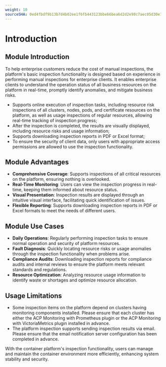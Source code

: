```yaml
---
weight: 10
sourceSHA: 0ed4fbdf9b13b7d4b02ee1f6fb443123bbe66bea6d2d2e98c7aec05d30e15b50
---
```


# Introduction

## Module Introduction

To help enterprise customers reduce the cost of manual inspections, the platform's basic inspection functionality is designed based on experience in performing manual inspections for enterprise clients. It enables enterprise clients to understand the operation status of all business resources on the platform in real-time, promptly identify anomalies, and mitigate business risks.

- Supports online execution of inspection tasks, including resource risk inspections of all clusters, nodes, pods, and certificate resources on the platform, as well as usage inspections of regular resources, allowing real-time tracking of inspection progress;
- After the inspection is completed, the results are visually displayed, including resource risks and usage information;
- Supports downloading inspection reports in PDF or Excel format;
- To ensure the security of client data, only users with appropriate access permissions are allowed to use the inspection functionality.

## Module Advantages

- **Comprehensive Coverage**: Supports inspections of all critical resources on the platform, ensuring nothing is overlooked.
- **Real-Time Monitoring**: Users can view the inspection progress in real-time, keeping them informed about resource status.
- **Visual Presentation**: Inspection results are displayed through an intuitive visual interface, facilitating quick identification of issues.
- **Flexible Reporting**: Supports downloading inspection reports in PDF or Excel formats to meet the needs of different users.

## Module Use Cases

- **Daily Operations**: Regularly performing inspection tasks to ensure normal operation and security of platform resources.
- **Fault Diagnosis**: Quickly locating resource risks or usage anomalies through the inspection functionality when problems arise.
- **Compliance Audits**: Downloading inspection reports for compliance audits and internal reviews to ensure the platform meets relevant standards and regulations.
- **Resource Optimization**: Analyzing resource usage information to identify waste or shortages and optimize resource allocation.

## Usage Limitations

- Some inspection items on the platform depend on clusters having monitoring components installed. Please ensure that each cluster has either the ACP Monitoring with Prometheus plugin or the ACP Monitoring with VictoriaMetrics plugin installed in advance.
- The platform inspection supports sending inspection results via email. Please ensure that the email notification server configuration has been completed in advance.

With the container platform's inspection functionality, users can manage and maintain the container environment more efficiently, enhancing system stability and security.

